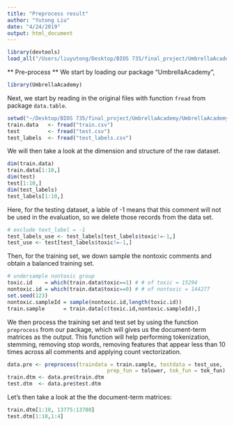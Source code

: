 ```yaml
---
title: "Preprocess result"
author: "Yutong Liu"
date: "4/24/2019"
output: html_document
---
```

```r
library(devtools)
load_all("/Users/liuyutong/Desktop/BIOS 735/final_project/UmbrellaAcademy/UmbrellaAcademy")
```

** Pre-process **
We start by loading our package "UmbrellaAcademy",
```r
library(UmbrellaAcademy)
```
Next, we start by reading in the original files with function `fread` from package `data.table`.  

```r
setwd("~/Desktop/BIOS 735/final_project/UmbrellaAcademy/UmbrellaAcademy/data-raw")
train.data   <- fread("train.csv")
test         <- fread("test.csv")
test_labels  <- fread("test_labels.csv")
```
  
We will then take a look at the dimension and structure of the raw dataset.  
  
```r
dim(train.data)
train.data[1:10,]
dim(test)
test[1:10,]
dim(test_labels)
test_labels[1:10,]
```
   
Here, for the testing dataset, a lable of -1 means that this comment will not be used in the evaluation, so we delete those records from the data set.
```r
# exclude text_label = -1
test_labels_use <- test_labels[test_labels$toxic!=-1,]
test_use <- test[test_labels$toxic!=-1,]
```

Then, for the training set, we down sample the nontoxic comments and obtain a balanced training set.  

```r
# undersample nontoxic group
toxic.id    = which(train.data$toxic==1) # # of toxic = 15294
nontoxic.id = which(train.data$toxic==0) # # of nontoxic = 144277
set.seed(123)
nontoxic.sampleId = sample(nontoxic.id,length(toxic.id))
train.sample      = train.data[c(toxic.id,nontoxic.sampleId),]
```
   
We then process the training set and test set by using the function `preprocess` from our package, which will gives us the document-term matrices as the output. This function will help performing tokenization, stemming, removing stop words, removing features that appear less than 10 times across all comments and applying count vectorization.

```r
data.pre <- preprocess(traindata = train.sample, testdata = test_use, 
                                prep_fun = tolower, tok_fun = tok_fun)
train.dtm <- data.pre$train.dtm
test.dtm  <- data.pre$test.dtm
```
  
Let's then take a look at the the document-term matrices:
```r
train.dtm[1:10, 13775:13780]
test.dtm[1:10,1:4]
```
